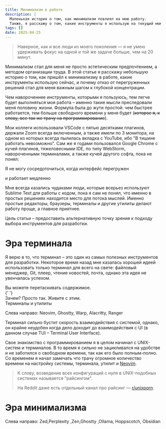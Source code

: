 ```yaml
---
title: Минимализм в работе
description: |
  Маленькая история о том, как минимализм повлиял на мою работу.
  Также, я расскажу о том, какие инструменты я использую на текущий момент и почему выбрал именно их
tags: []
date: 2025-04-25
---
```


<script>
	'$mod/desk/components/DeskIcon.svelte'; import DeskGhostTitle from
	'$mod/desk/components/DeskGhostTitle.svelte'; import Link from '$components/Link.svelte'; import
	Thought from '$components/Content/ContentThought.svelte'
</script>

> Наверное, как и все люди из моего поколения — я не умею удерживать фокус на одной и той же задаче больше, чем на 20 минут.

Минимализм стал для меня не просто эстетическим предпочтением, а методом организации труда. В этой статье я расскажу небольшую историю о том, как пришёл к минимализму в работе, какие инструменты использую сейчас, и почему отказ от перегруженных решений стал для меня важным шагом к глубокой концентрации.

Чем навороченнее инструменты, которыми я пользуюсь, тем легче будет выполняться моя работа – именно такие мысли преследовали меня половину жизни. Формула была до жути простой: чем быстрее работается, тем больше свободного времени у меня будет (~~которое я, к слову, все так же трачу на программирование~~).

Мои коллеги использовали VSCode с пятью десятками плагинов, держали Zoom всегда включенным, а также имели по 3 монитора, на одном из которых всегда пылилась вкладка с YouTube, ибо "В тишине работать невозможно".
Сам же я годами пользовался Google Chrome с кучей плагинов, тяжеловесными IDE, по типу WebStorm, навороченными терминалами, а также кучей другого софта,
пока не понял:

<Thought>
  Я не могу сосредоточиться, когда интерфейс перегружен

и работает медленно

</Thought>

Мне всегда казались чудаками люди, которые всерьез используют Sublime Text для работы с кодом, пока я сам не понял,
что именно в простых решениях находится место для потока мыслей. Именно простые редакторы, браузеры, терминалы и другие утилиты
делают работу проще, а главное приятнее.

Цель статьи – предоставить альтернативную точку зрения к подходу выбора инструментов для разработки.

# Эра терминала

Я верю в то, что терминал – это один из самых полезных инструментов для разработки.
Некоторое время назад мне казалась хорошей идеей использовать только терминал для всего на свете: файловый менеджер, Git, плеер, чтение новостей, почта, однако эта идея не увенчалась успехом.

<Desk class="mt-4">
	<div class="absolute text-driftwood-800/80 top-3 left-2 text-xs">
		<div class="bg-frangipani-50">Вы можете перетаскивать содержимое.</div>{' '}
		<div class="bg-frangipani-50 inline-block w-fit">Зачем? Просто так. Живите с этим.</div>
	</div>
	<DeskGhostTitle>Терминалы и утилиты</DeskGhostTitle>
	<DeskIcon
		src="https://cdn.jsdelivr.net/gh/devicons/devicon@latest/icons/neovim/neovim-original.svg"
		alt="zed logo"
	/>
	<DeskIcon src="/articles/simple-environment/ghostty-logo.png" alt="ghostty logo" />
	<DeskIcon
		src="https://docs.warp.dev/~gitbook/image?url=https%3A%2F%2F2297236823-files.gitbook.io%2F%7E%2Ffiles%2Fv0%2Fb%2Fgitbook-x-prod.appspot.com%2Fo%2Fspaces%252F-MbqIgTw17KQvq_DQuRr%252Fuploads%252FRkG0bJOTBQYvQAyCOGp5%252FCleanShot%25202024-12-05%2520at%252010.03.16.png%3Falt%3Dmedia%26token%3Df24ebeb8-3cba-4ca6-8882-883320f32971&width=300&dpr=4&quality=100&sign=2ab53ddc&sv=2"
		alt="ghostty logo"
	/>
	<DeskIcon src="/articles/simple-environment/alacritty-logo.svg" alt="ghostty logo" />
	<DeskIcon rectangle src="https://ranger.fm/ranger_logo.png" alt="ranger logo" />
</Desk>
<p class="text-xs mt-1 mb-6">
	Слева направо:
	<Link href="https://neovim.dev/">Neovim</Link>, <Link href="https://ghostty.org/">Ghostty</Link>,
	<Link href="https://warp.dev/">Warp</Link>,
	<Link href="https://github.com/alacritty/alacritty">Alacritty</Link>,
	<Link href="https://ranger.fm/">Ranger</Link>
</p>

Терминал сильно бустит скорость взаимодействия с системой, однако, он крайне неудобен когда дело доходит до взаимодействия с UI (в данном случае TUI – Terminal User Interface).

Свое знакомство с программированием я в целом начинал с UNIX-систем и терминалов.
В то время я сильно не зацикливался на удобстве и не заботился о свободном времени, так как его было полным-полно.
Со временем я начал замечать что трачу огромное количество времени на настройку системы, терминала, утилит и [Neovim](https://neovim.io/).

> К слову, возведение всех конфигураций с нуля в UNIX-подобных системах называется "райсингом".
>
> На Reddit даже есть отдельный канал про райсинг — [r/unixporn](https://www.reddit.com/r/unixporn/).

# Эра минимализма

<!-- В эру ИИ все стало еще хуже, теперь из каждого утюга свистит реклама "попробуйте наш ИИ агент, он будет делать вашу работу за вас", редакторы кода
буквально понимают то, чего вы хотите, когда вы еще сами этого не осознали, а браузер превратился в клоаку, где вкладка YouTube борется с вкладкой DeepSeek или ChatGPT за первенство и время простоя на мониторе.

> **Дисклеймер**: Нет, я не против ИИ. Я за то чтобы он _помогал_, а не делал работу за вас. В противном случае, вы и сами не заметите,
> как просто превратитесь в посредника, а не исполнителя, потеряв все навыки. -->

<Desk center class="mt-4">
	<DeskIcon src="/articles/simple-environment/zed-logo.png" alt="zed logo" />
	<DeskIcon src="/articles/simple-environment/perplexity-logo.svg" alt="perplexity logo" />
	<DeskIcon src="/articles/simple-environment/zen-logo.svg" alt="zen logo" />
	<DeskIcon src="/articles/simple-environment/ollama-logo.png" alt="ollama logo" />
	<DeskIcon src="/articles/simple-environment/hoppscotch-logo.svg" alt="hoppsotch logo" />
	<DeskIcon src="/articles/simple-environment/obsidian-logo.svg" alt="obsidian logo" />
</Desk>

<p class="text-xs mt-1 mb-6">
	Слева направо:
	<Link href="https://zed.dev/">Zed</Link>,<Link href="https://www.perplexity.ai/">Perplexity</Link>
	,<Link href="https://zen-browser.app/">Zen</Link>,<Link href="https://ghostty.org/">Ghostty</Link>
	,<Link href="https://ollama.ai/">Ollama</Link>,
	<Link href="https://hoppscotch.io/">Hoppscotch</Link>,
	<Link href="https://obsidian.md/">Obsidian</Link>
</p>
